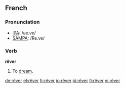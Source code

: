 ==French==

===Pronunciation===
*[[w:IPA|IPA]]: /ʁe.ve/
*[[w:SAMPA|SAMPA]]: /Re.ve/

===Verb===
'''rêver'''
# To [[dream]].

[[de:rêver]]
[[el:rêver]]
[[fr:rêver]]
[[io:rêver]]
[[id:rêver]]
[[fi:rêver]]
[[vi:rêver]]